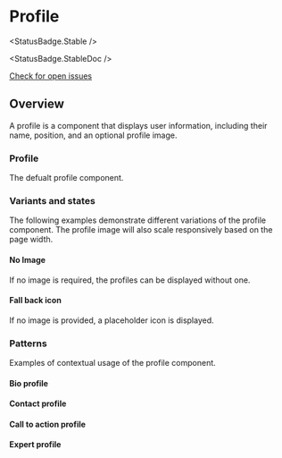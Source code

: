 
<Meta of={profileStories} />

# Profile

<StatusBadge.Stable />

<StatusBadge.StableDoc />

<a href="https://github.com/uq-its-ss/design-system/issues" target="_blank">
  Check for open issues
</a>

## Overview

A profile is a component that displays user information, including their name, position, and an optional profile image.

### Profile

The defualt profile component.

<Canvas of={profileStories.profile} />
<Controls of={profileStories.profile} />

### Variants and states

The following examples demonstrate different variations of the profile component. The profile image will also scale responsively based on the page width.

#### No Image

If no image is required, the profiles can be displayed without one.

<Canvas of={profileStories.NoImage} />

#### Fall back icon

If no image is provided, a placeholder icon is displayed.

<Canvas of={profileStories.FallbackImage} />

### Patterns

Examples of contextual usage of the profile component.

#### Bio profile

<Canvas of={profileStories.BioProfile} />

#### Contact profile

<Canvas of={profileStories.contactProfile} />

#### Call to action profile

<Canvas of={profileStories.CallToAction} />

#### Expert profile

<Canvas of={profileStories.ExpertProfile} />
